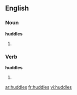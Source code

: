 ==English==

===Noun===
'''huddles'''

# {{plural of|[[huddle]]}}

===Verb===
'''huddles'''

# {{third-person singular of|huddle}}

[[ar:huddles]]
[[fr:huddles]]
[[vi:huddles]]